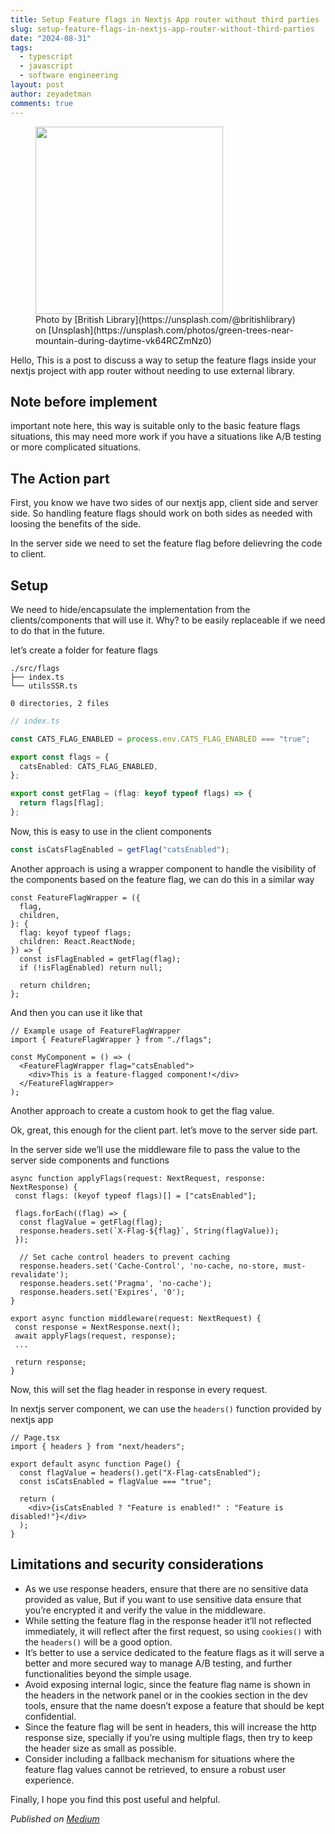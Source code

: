 ```yaml
---
title: Setup Feature flags in Nextjs App router without third parties
slug: setup-feature-flags-in-nextjs-app-router-without-third-parties
date: "2024-08-31"
tags:
  - typescript
  - javascript
  - software engineering
layout: post
author: zeyadetman
comments: true
---
```


<figure style={{ textAlign: "center" }}>
  <img
    src="https://images.unsplash.com/photo-1625043094370-221909f669f5?q=80&w=2990&auto=format&fit=crop&ixlib=rb-4.0.3&ixid=M3wxMjA3fDB8MHxwaG90by1wYWdlfHx8fGVufDB8fHx8fA%3D%3D"
    width="300"
    style={{ margin: "0px auto", width: "100%", borderRadius: "10px" }}
  />
  <figcaption>
    Photo by [British Library](https://unsplash.com/@britishlibrary) on
    [Unsplash](https://unsplash.com/photos/green-trees-near-mountain-during-daytime-vk64RCZmNz0)
  </figcaption>
</figure>

Hello, This is a post to discuss a way to setup the feature flags inside your nextjs project with app router without needing to use external library.

## Note before implement

important note here, this way is suitable only to the basic feature flags situations, this may need more work if you have a situations like A/B testing or more complicated situations.

## The Action part

First, you know we have two sides of our nextjs app, client side and server side. So handling feature flags should work on both sides as needed with loosing the benefits of the side.

In the server side we need to set the feature flag before delievring the code to client.

## Setup

We need to hide/encapsulate the implementation from the clients/components that will use it. Why? to be easily replaceable if we need to do that in the future.

let’s create a folder for feature flags

```
./src/flags
├── index.ts
└── utilsSSR.ts

0 directories, 2 files
```

```typescript
// index.ts

const CATS_FLAG_ENABLED = process.env.CATS_FLAG_ENABLED === "true";

export const flags = {
  catsEnabled: CATS_FLAG_ENABLED,
};

export const getFlag = (flag: keyof typeof flags) => {
  return flags[flag];
};
```

Now, this is easy to use in the client components

```typescript
const isCatsFlagEnabled = getFlag("catsEnabled");
```

Another approach is using a wrapper component to handle the visibility of the components based on the feature flag, we can do this in a similar way

```tsx
const FeatureFlagWrapper = ({
  flag,
  children,
}: {
  flag: keyof typeof flags;
  children: React.ReactNode;
}) => {
  const isFlagEnabled = getFlag(flag);
  if (!isFlagEnabled) return null;

  return children;
};
```

And then you can use it like that

```tsx
// Example usage of FeatureFlagWrapper
import { FeatureFlagWrapper } from "./flags";

const MyComponent = () => (
  <FeatureFlagWrapper flag="catsEnabled">
    <div>This is a feature-flagged component!</div>
  </FeatureFlagWrapper>
);
```

Another approach to create a custom hook to get the flag value.

Ok, great, this enough for the client part. let’s move to the server side part.

In the server side we’ll use the middleware file to pass the value to the server side components and functions

```tsx
async function applyFlags(request: NextRequest, response: NextResponse) {
 const flags: (keyof typeof flags)[] = ["catsEnabled"];

 flags.forEach((flag) => {
  const flagValue = getFlag(flag);
  response.headers.set(`X-Flag-${flag}`, String(flagValue));
 });

  // Set cache control headers to prevent caching
  response.headers.set('Cache-Control', 'no-cache, no-store, must-revalidate');
  response.headers.set('Pragma', 'no-cache');
  response.headers.set('Expires', '0');
}

export async function middleware(request: NextRequest) {
 const response = NextResponse.next();
 await applyFlags(request, response);
 ...

 return response;
}
```

Now, this will set the flag header in response in every request.

In nextjs server component, we can use the `headers()` function provided by nextjs app

```tsx
// Page.tsx
import { headers } from "next/headers";

export default async function Page() {
  const flagValue = headers().get("X-Flag-catsEnabled");
  const isCatsEnabled = flagValue === "true";

  return (
    <div>{isCatsEnabled ? "Feature is enabled!" : "Feature is disabled!"}</div>
  );
}
```

## Limitations and security considerations

- As we use response headers, ensure that there are no sensitive data provided as value, But if you want to use sensitive data ensure that you’re encrypted it and verify the value in the middleware.
- While setting the feature flag in the response header it’ll not reflected immediately, it will reflect after the first request, so using `cookies()` with the `headers()` will be a good option.
- It’s better to use a service dedicated to the feature flags as it will serve a better and more secured way to manage A/B testing, and further functionalities beyond the simple usage.
- Avoid exposing internal logic, since the feature flag name is shown in the headers in the network panel or in the cookies section in the dev tools, ensure that the name doesn’t expose a feature that should be kept confidential.
- Since the feature flag will be sent in headers, this will increase the http response size, specially if you’re using multiple flags, then try to keep the header size as small as possible.
- Consider including a fallback mechanism for situations where the feature flag values cannot be retrieved, to ensure a robust user experience.

Finally, I hope you find this post useful and helpful.

_Published on [Medium](https://medium.com/@zeyadetman/setup-feature-flags-in-nextjs-app-router-without-third-parties-44d3bc9ae540)_
